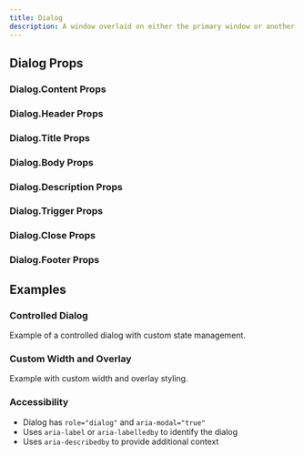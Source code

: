 ```yaml
---
title: Dialog
description: A window overlaid on either the primary window or another dialog window, rendering the content underneath inert.
---
```



<Demo data={playground} />

## Dialog Props

<auto-type-table path="./props.ts" name="DialogProps" />

### Dialog.Content Props

<auto-type-table path="./props.ts" name="DialogContentProps" />


### Dialog.Header Props

<auto-type-table path="./props.ts" name="DialogHeaderProps" />

### Dialog.Title Props

<auto-type-table path="./props.ts" name="DialogTitleProps" />

### Dialog.Body Props

<auto-type-table path="./props.ts" name="DialogBodyProps" />

### Dialog.Description Props

<auto-type-table path="./props.ts" name="DialogDescriptionProps" />

### Dialog.Trigger Props

<auto-type-table path="./props.ts" name="DialogTriggerProps" />

### Dialog.Close Props

<auto-type-table path="./props.ts" name="DialogCloseProps" />


### Dialog.Footer Props

<auto-type-table path="./props.ts" name="DialogFooterProps" />

## Examples

### Controlled Dialog

Example of a controlled dialog with custom state management.

<Demo data={controlledDemo} />

### Custom Width and Overlay

Example with custom width and overlay styling.

<Demo data={customDemo} />


### Accessibility

- Dialog has `role="dialog"` and `aria-modal="true"`
- Uses `aria-label` or `aria-labelledby` to identify the dialog
- Uses `aria-describedby` to provide additional context
